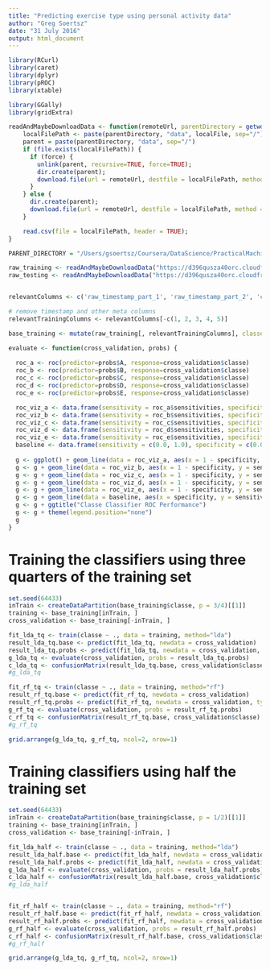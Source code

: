 ```yaml
---
title: "Predicting exercise type using personal activity data"
author: "Greg Soertsz"
date: "31 July 2016"
output: html_document
---
```


```r

library(RCurl)
library(caret)
library(dplyr)
library(pROC)
library(xtable)

library(GGally)
library(gridExtra)

```

```r

readAndMaybeDownloadData <- function(remoteUrl, parentDirectory = getwd(), localFile, force=FALSE) {
    localFilePath <- paste(parentDirectory, "data", localFile, sep="/")
    parent = paste(parentDirectory, "data", sep="/")
    if (file.exists(localFilePath)) {
      if (force) {
        unlink(parent, recursive=TRUE, force=TRUE);
        dir.create(parent);
        download.file(url = remoteUrl, destfile = localFilePath, method = "curl"); 
      }
    } else {
      dir.create(parent);
      download.file(url = remoteUrl, destfile = localFilePath, method = "curl"); 
    }

    read.csv(file = localFilePath, header = TRUE);
}

PARENT_DIRECTORY = "/Users/gsoertsz/Coursera/DataScience/PracticalMachineLearning/Assignments"

raw_training <- readAndMaybeDownloadData("https://d396qusza40orc.cloudfront.net/predmachlearn/pml-training.csv", parentDirectory = PARENT_DIRECTORY, "pml-training.csv")
raw_testing <- readAndMaybeDownloadData("https://d396qusza40orc.cloudfront.net/predmachlearn/pml-testing.csv", parentDirectory = PARENT_DIRECTORY, "pml-testing.csv")


relevantColumns <- c('raw_timestamp_part_1', 'raw_timestamp_part_2', 'cvtd_timestamp', 'new_window', 'num_window', 'roll_belt', 'pitch_belt', 'yaw_belt', 'total_accel_belt', 'gyros_belt_x', 'gyros_belt_y', 'gyros_belt_z', 'accel_belt_x', 'accel_belt_y', 'accel_belt_z', 'magnet_belt_x', 'magnet_belt_y', 'magnet_belt_z', 'magnet_dumbbell_x', 'magnet_dumbbell_y', 'magnet_dumbbell_z', 'roll_forearm', 'pitch_forearm', 'yaw_forearm', 'total_accel_forearm', 'gyros_forearm_x', 'gyros_forearm_y', 'gyros_forearm_z', 'accel_forearm_x', 'accel_forearm_y', 'accel_forearm_z', 'magnet_forearm_x', 'magnet_forearm_y', 'magnet_forearm_z', 'classe')

# remove timestamp and other meta columns
relevantTrainingColumns <- relevantColumns[-c(1, 2, 3, 4, 5)]

base_training <- mutate(raw_training[, relevantTrainingColumns], classe = as.factor(classe))
```

```r
evaluate <- function(cross_validation, probs) {
  
  roc_a <- roc(predictor=probs$A, response=cross_validation$classe)
  roc_b <- roc(predictor=probs$B, response=cross_validation$classe)
  roc_c <- roc(predictor=probs$C, response=cross_validation$classe)
  roc_d <- roc(predictor=probs$D, response=cross_validation$classe)
  roc_e <- roc(predictor=probs$E, response=cross_validation$classe)

  roc_viz_a <- data.frame(sensitivity = roc_a$sensitivities, specificity = roc_a$specificities)
  roc_viz_b <- data.frame(sensitivity = roc_b$sensitivities, specificity = roc_b$specificities)
  roc_viz_c <- data.frame(sensitivity = roc_c$sensitivities, specificity = roc_c$specificities)
  roc_viz_d <- data.frame(sensitivity = roc_d$sensitivities, specificity = roc_d$specificities)
  roc_viz_e <- data.frame(sensitivity = roc_e$sensitivities, specificity = roc_e$specificities)
  baseline <- data.frame(sensitivity = c(0.0, 1.0), specificity = c(0.0, 1.0))
  
  g <- ggplot() + geom_line(data = roc_viz_a, aes(x = 1 - specificity, y = sensitivity, color="red"))
  g <- g + geom_line(data = roc_viz_b, aes(x = 1 - specificity, y = sensitivity, color="blue"))
  g <- g + geom_line(data = roc_viz_c, aes(x = 1 - specificity, y = sensitivity, color="green"))
  g <- g + geom_line(data = roc_viz_d, aes(x = 1 - specificity, y = sensitivity, color="orange"))
  g <- g + geom_line(data = roc_viz_e, aes(x = 1 - specificity, y = sensitivity))
  g <- g + geom_line(data = baseline, aes(x = specificity, y = sensitivity), linetype="dotted")
  g <- g + ggtitle("Classe Classifier ROC Performance")
  g <- g + theme(legend.position="none")
  g
}
```

# Training the classifiers using three quarters of the training set

```r
set.seed(64433)
inTrain <- createDataPartition(base_training$classe, p = 3/4)[[1]]
training <- base_training[inTrain, ]
cross_validation <- base_training[-inTrain, ]

fit_lda_tq <- train(classe ~ ., data = training, method="lda")
result_lda_tq.base <- predict(fit_lda_tq, newdata = cross_validation)
result_lda_tq.probs <- predict(fit_lda_tq, newdata = cross_validation, type="prob")
g_lda_tq <- evaluate(cross_validation, probs = result_lda_tq.probs)
c_lda_tq <- confusionMatrix(result_lda_tq.base, cross_validation$classe)
#g_lda_tq

fit_rf_tq <- train(classe ~ ., data = training, method="rf")
result_rf_tq.base <- predict(fit_rf_tq, newdata = cross_validation)
result_rf_tq.probs <- predict(fit_rf_tq, newdata = cross_validation, type="prob")
g_rf_tq <- evaluate(cross_validation, probs = result_rf_tq.probs)
c_rf_tq <- confusionMatrix(result_rf_tq.base, cross_validation$classe)
#g_rf_tq

grid.arrange(g_lda_tq, g_rf_tq, ncol=2, nrow=1)

```

# Training classifiers using half the training set

```r

set.seed(64433)
inTrain <- createDataPartition(base_training$classe, p = 1/2)[[1]]
training <- base_training[inTrain, ]
cross_validation <- base_training[-inTrain, ]

fit_lda_half <- train(classe ~ ., data = training, method="lda")
result_lda_half.base <- predict(fit_lda_half, newdata = cross_validation)
result_lda_half.probs <- predict(fit_lda_half, newdata = cross_validation, type="prob")
g_lda_half <- evaluate(cross_validation, probs = result_lda_half.probs)
c_lda_half <- confusionMatrix(result_lda_half.base, cross_validation$classe)
#g_lda_half


fit_rf_half <- train(classe ~ ., data = training, method="rf")
result_rf_half.base <- predict(fit_rf_half, newdata = cross_validation)
result_rf_half.probs <- predict(fit_rf_half, newdata = cross_validation, type="prob")
g_rf_half <- evaluate(cross_validation, probs = result_rf_half.probs)
c_rf_half <- confusionMatrix(result_rf_half.base, cross_validation$classe)
#g_rf_half

grid.arrange(g_lda_tq, g_rf_tq, ncol=2, nrow=1)

```






